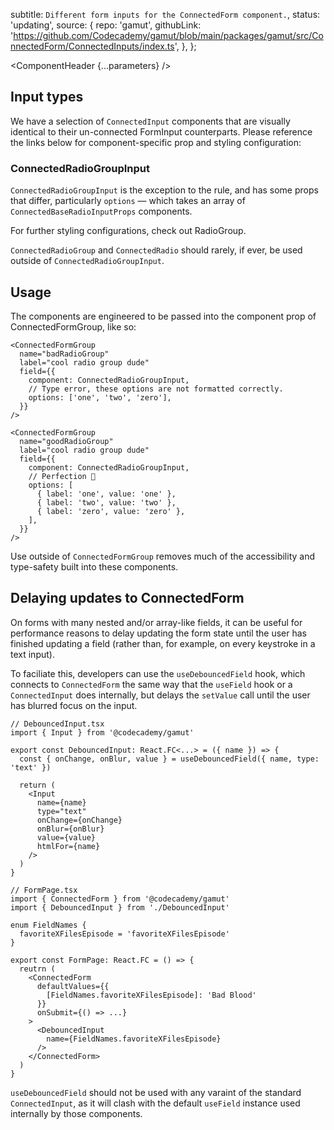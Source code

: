 


  subtitle: `Different form inputs for the ConnectedForm component.`,
  status: 'updating',
  source: {
    repo: 'gamut',
    githubLink:
      'https://github.com/Codecademy/gamut/blob/main/packages/gamut/src/ConnectedForm/ConnectedInputs/index.ts',
  },
};

<Meta of={ConnectedFormInputsStories} />

<ComponentHeader {...parameters} />

## Input types

We have a selection of `ConnectedInput` components that are visually identical to their un-connected <LinkTo id='Atoms/FormInputs'>FormInput</LinkTo> counterparts. Please reference the links below for component-specific prop and styling configuration:

<ConnectedFormInputsTable />

### ConnectedRadioGroupInput

`ConnectedRadioGroupInput` is the exception to the rule, and has some props that differ, particularly `options` — which takes an array of `ConnectedBaseRadioInputProps` components.

For further styling configurations, check out <LinkTo id="Atoms/FormInputs/Radio">RadioGroup</LinkTo>.

`ConnectedRadioGroup` and `ConnectedRadio` should rarely, if ever, be used outside of `ConnectedRadioGroupInput`.

## Usage

The components are engineered to be passed into the component prop of <LinkTo id="Organisms/ConnectedForm/ConnectedFormGroup">ConnectedFormGroup</LinkTo>, like so:

```tsx
<ConnectedFormGroup
  name="badRadioGroup"
  label="cool radio group dude"
  field={{
    component: ConnectedRadioGroupInput,
    // Type error, these options are not formatted correctly.
    options: ['one', 'two', 'zero'],
  }}
/>

<ConnectedFormGroup
  name="goodRadioGroup"
  label="cool radio group dude"
  field={{
    component: ConnectedRadioGroupInput,
    // Perfection 🙌
    options: [
      { label: 'one', value: 'one' },
      { label: 'two', value: 'two' },
      { label: 'zero', value: 'zero' },
    ],
  }}
/>
```

Use outside of `ConnectedFormGroup` removes much of the accessibility and type-safety built into these components.

## Delaying updates to ConnectedForm

On forms with many nested and/or array-like fields, it can be useful for performance reasons to delay updating the form state until the user has finished updating a field (rather than, for example, on every keystroke in a text input).

To faciliate this, developers can use the `useDebouncedField` hook, which connects to `ConnectedForm` the same way that the `useField` hook or a `ConnectedInput` does internally, but delays the `setValue` call until the user has blurred focus on the input.

```tsx
// DebouncedInput.tsx
import { Input } from '@codecademy/gamut'

export const DebouncedInput: React.FC<...> = ({ name }) => {
  const { onChange, onBlur, value } = useDebouncedField({ name, type: 'text' })

  return (
    <Input
      name={name}
      type="text"
      onChange={onChange}
      onBlur={onBlur}
      value={value}
      htmlFor={name}
    />
  )
}

// FormPage.tsx
import { ConnectedForm } from '@codecademy/gamut'
import { DebouncedInput } from './DebouncedInput'

enum FieldNames {
  favoriteXFilesEpisode = 'favoriteXFilesEpisode'
}

export const FormPage: React.FC = () => {
  reutrn (
    <ConnectedForm
      defaultValues={{
        [FieldNames.favoriteXFilesEpisode]: 'Bad Blood'
      }}
      onSubmit={() => ...}
    >
      <DebouncedInput
        name={FieldNames.favoriteXFilesEpisode}
      />
    </ConnectedForm>
  )
}
```

`useDebouncedField` should not be used with any varaint of the standard `ConnectedInput`, as it will clash with the default `useField` instance used internally by those components.
